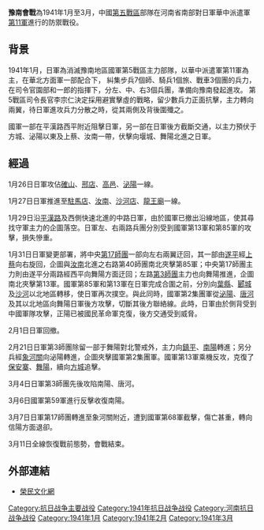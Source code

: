 {{Infobox Military Conflict
|conflict=豫南会战
|partof=[[中國抗日战争|中國抗日战争]]
|image=
|caption=在陣地上防衛的中國士兵
|place=[[河南|河南]]南部
|date= 1941年1月30日 - 3月1日
|result= 中國獲勝
|combatant1=[[File:Flag_of_the_Republic_of_China.svg|22px]] [[中華民國|中華民國]][[國民革命軍|國民革命軍]]第5戰區部隊
|combatant2=[[File:Naval_Ensign_of_Japan.svg|22px]] [[日本帝國|日本帝國]]華中派遣軍第11軍
|commander1=[[File:Flag_of_the_Republic_of_China.svg|22px]] [[李宗仁|李宗仁]]
|commander2=[[File:Naval_Ensign_of_Japan.svg|22px]] [[園部和一郎|園部和一郎]]
|strength1=第3集團軍<br>第13,59,68,85,92軍<br>騎兵第2軍
|strength2=第3,17,40師團
|casualties1=?
|casualties2=斃傷9,000人
}}

'''豫南會戰'''為1941年1月至3月，中國[[中日战争第五战区|第五戰區]]部隊在河南省南部對日軍華中派遣軍[[第11軍_(日本陸軍)|第11軍]]進行的防禦戰役。

==背景==
1941年1月，日軍為消滅豫南地區國軍第5戰區主力部隊，以華中派遣軍第11軍為主，在華北方面軍一部配合下， 糾集步兵7個師、騎兵1個旅、戰車3個團的兵力，在司令官園部和一郎的指揮下，分左、中、右3個兵團，準備向豫南發起進攻。 第5戰區司令長官李宗仁決定採用避實擊虛的戰略，留少數兵力正面抗擊，主力轉向兩翼，待日軍進攻兵力分散之時，從其兩側及背後圍殲之。

國軍一部在平漢路西平附近阻擊日軍，另一部在日軍後方截斷交通，以主力預伏于方城、泌陽以東及上蔡、汝南一帶，伏擊向堰城、舞陽北進之日軍。

==經過==
1月26日日軍攻佔[[確山|確山]]、[[邢店|邢店]]、[[高邑|高邑]]、[[泌陽|泌陽]]一線。

1月27日日軍推進至[[駐馬店|駐馬店]]、[[汝南|汝南]]、[[沙河店|沙河店]]、[[龍王廟|龍王廟]]一線。

1月29日沿[[平漢路|平漢路]]及西側快速北進的中路日軍，由於國軍已撤出沿線地區，使其尋找守軍主力的企圖落空。日軍左、右兩路兵團分別受到國軍第13軍和第85軍的攻擊，損失慘重。

1月31日日軍變更部署，將中央[[第17師團|第17師團]]一部向左右兩翼迂回，其一部由[[遂平|遂平]]經[[上蔡|上蔡]]向右旋回，企圖與[[汝南|汝南]]北進之右路第40師團南北夾擊第85軍；中央第17師團主力則由遂平分兩路經西平向舞陽方面迂回；左路[[第3師團|第3師團]]主力也向舞陽推進，企圖南北夾擊第13軍。國軍第85軍和第13軍在日軍完成合圍之前，分別向[[葉縣|葉縣]]、[[郾城|郾城]]及[[沙河_(颍河)|沙河]]以北地區轉移，使日軍再次撲空。與此同時，國軍第2集團軍從[[泌陽|泌陽]]、[[唐河县|唐河]]及其以北地區向舞陽日軍後方攻擊，切斷其後方聯絡線。此時，日軍由於側背受到中國軍隊攻擊，正陽已被國民革命軍克復，後方交通受到威脅。

2月1日日軍回撤。

2月21日日軍第3師團除留一部于舞陽對北警戒外，主力向[[鎮平|鎮平]]、[[南陽|南陽]]轉進；另分兵經[[象河關|象河關]]向泌陽轉進，企圖夾擊國軍第2集團軍。國軍第13軍乘機反攻，克復了[[保安寨|保安寨]]、[[舞陽|舞陽]]，續向[[方城|方城]]追擊。

3月4日日軍第3師團先後攻陷南陽、唐河。

3月6日國軍第59軍進行反擊收復南陽。

3月7日日軍第17師團轉進至象河關附近，遭到國軍第68軍截擊，傷亡甚重，轉向信陽方面退卻。

3月11日全線恢復戰前態勢，會戰結束。

==外部連結==
* {{zh icon}} [http://lov.vac.gov.tw/Protection/Content.aspx?Para=37&Control=2 榮民文化網] {{Wayback|url=http://lov.vac.gov.tw/Protection/Content.aspx?Para=37&Control=2 |date=20160306191418 }}

{{中国抗日战争}}
{{World War II}}
[[Category:抗日战争主要战役|Category:抗日战争主要战役]]
[[Category:1941年抗日战争战役|Category:1941年抗日战争战役]]
[[Category:河南抗日战争战役|Category:河南抗日战争战役]]
[[Category:1941年1月|Category:1941年1月]]
[[Category:1941年2月|Category:1941年2月]]
[[Category:1941年3月|Category:1941年3月]]